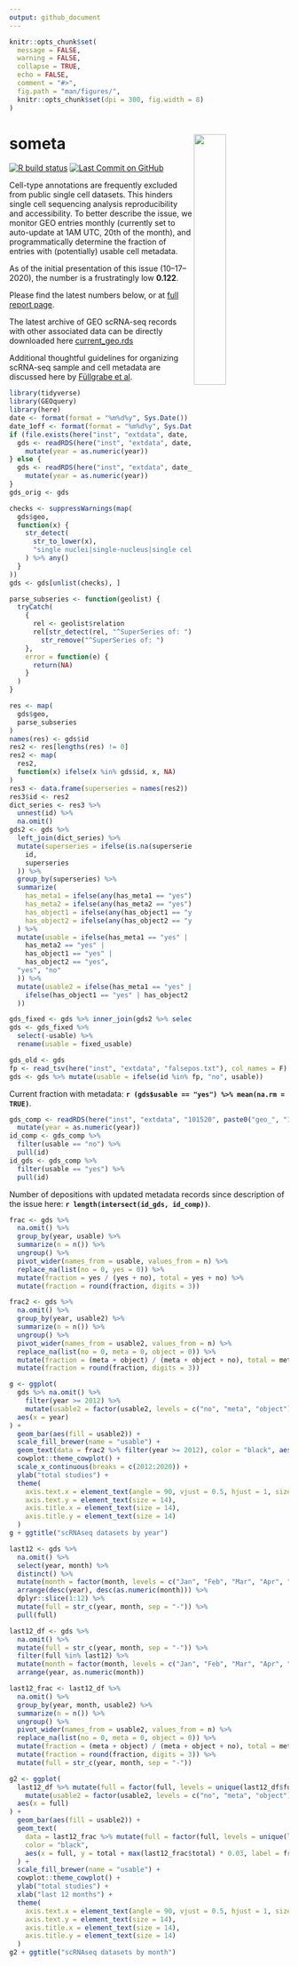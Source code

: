 ```yaml
---
output: github_document
---
```


```r
knitr::opts_chunk$set(
  message = FALSE,
  warning = FALSE,
  collapse = TRUE,
  echo = FALSE,
  comment = "#>",
  fig.path = "man/figures/",
  knitr::opts_chunk$set(dpi = 300, fig.width = 8)
)
```

# someta <img src="man/figures/logo.png" align="right" width="34%">
<!-- badges: start -->
[![R build status](https://github.com/rnabioco/someta/workflows/pkgdown/badge.svg)](https://github.com/rnabioco/someta/actions)
[![Last Commit on GitHub](`r paste0("https://img.shields.io/badge/last%20run-", format(format = "%m--%d--%Y", Sys.Date()), "-brightgreen")`)](https://rnabioco.github.io/someta/articles/get_geo.html)
<!-- badges: end -->

Cell-type annotations are frequently excluded from public single cell datasets. This hinders single cell sequencing analysis reproducibility and accessibility. To better describe the issue, we monitor GEO entries monthly (currently set to auto-update at 1AM UTC, 20th of the month), and programmatically determine the fraction of entries with (potentially) usable cell metadata. 

As of the initial presentation of this issue (10--17--2020), the number is a frustratingly low **0.122**.

Please find the latest numbers below, or at [full report page](https://rnabioco.github.io/someta/articles/get_geo.html).

The latest archive of GEO scRNA-seq records with other associated data can be directly downloaded here [current_geo.rds](https://github.com/rnabioco/someta/raw/master/inst/extdata/current_geo.rds)

Additional thoughtful guidelines for organizing scRNA-seq sample and cell metadata are discussed here by [Füllgrabe et al](https://www.nature.com/articles/s41587-020-00744-z).

```r
library(tidyverse)
library(GEOquery)
library(here)
date <- format(format = "%m%d%y", Sys.Date())
date_1off <- format(format = "%m%d%y", Sys.Date() - 1)
if (file.exists(here("inst", "extdata", date, paste0("geo_", date, ".rds")))) {
  gds <- readRDS(here("inst", "extdata", date, paste0("geo_", date, ".rds"))) %>%
    mutate(year = as.numeric(year))
} else {
  gds <- readRDS(here("inst", "extdata", date_1off, paste0("geo_", date_1off, ".rds"))) %>%
    mutate(year = as.numeric(year))
}
gds_orig <- gds
```

```r
checks <- suppressWarnings(map(
  gds$geo,
  function(x) {
    str_detect(
      str_to_lower(x),
      "single nuclei|single-nucleus|single cell|single-cell|scrnaseq|scrna-seq|snrnaseq|snrna-seq"
    ) %>% any()
  }
))
gds <- gds[unlist(checks), ]
```

```r
parse_subseries <- function(geolist) {
  tryCatch(
    {
      rel <- geolist$relation
      rel[str_detect(rel, "^SuperSeries of: ")] %>%
        str_remove("^SuperSeries of: ")
    },
    error = function(e) {
      return(NA)
    }
  )
}

res <- map(
  gds$geo,
  parse_subseries
)
names(res) <- gds$id
res2 <- res[lengths(res) != 0]
res2 <- map(
  res2,
  function(x) ifelse(x %in% gds$id, x, NA)
)
res3 <- data.frame(superseries = names(res2))
res3$id <- res2
dict_series <- res3 %>%
  unnest(id) %>%
  na.omit()
gds2 <- gds %>%
  left_join(dict_series) %>%
  mutate(superseries = ifelse(is.na(superseries),
    id,
    superseries
  )) %>%
  group_by(superseries) %>%
  summarize(
    has_meta1 = ifelse(any(has_meta1 == "yes"), "yes", "no"),
    has_meta2 = ifelse(any(has_meta2 == "yes"), "yes", "no"),
    has_object1 = ifelse(any(has_object1 == "yes"), "yes", "no"),
    has_object2 = ifelse(any(has_object2 == "yes"), "yes", "no")
  ) %>%
  mutate(usable = ifelse(has_meta1 == "yes" |
    has_meta2 == "yes" |
    has_object1 == "yes" |
    has_object2 == "yes",
  "yes", "no"
  )) %>%
  mutate(usable2 = ifelse(has_meta1 == "yes" | has_meta2 == "yes", "meta",
    ifelse(has_object1 == "yes" | has_object2 == "yes", "object", "no")
  ))

gds_fixed <- gds %>% inner_join(gds2 %>% select(id = superseries, fixed_usable = usable, usable2))
gds <- gds_fixed %>%
  select(-usable) %>%
  rename(usable = fixed_usable)
```

```r
gds_old <- gds
fp <- read_tsv(here("inst", "extdata", "falsepos.txt"), col_names = F) %>% pull(1)
gds <- gds %>% mutate(usable = ifelse(id %in% fp, "no", usable))
```

Current fraction with metadata: **`r (gds$usable == "yes") %>% mean(na.rm = TRUE)`**.

```r
gds_comp <- readRDS(here("inst", "extdata", "101520", paste0("geo_", "101520", ".rds"))) %>%
  mutate(year = as.numeric(year))
id_comp <- gds_comp %>%
  filter(usable == "no") %>%
  pull(id)
id_gds <- gds_comp %>%
  filter(usable == "yes") %>%
  pull(id)
```

Number of depositions with updated metadata records since description of the issue here: **`r length(intersect(id_gds, id_comp))`**.

```r
frac <- gds %>%
  na.omit() %>%
  group_by(year, usable) %>%
  summarize(n = n()) %>%
  ungroup() %>%
  pivot_wider(names_from = usable, values_from = n) %>%
  replace_na(list(no = 0, yes = 0)) %>%
  mutate(fraction = yes / (yes + no), total = yes + no) %>%
  mutate(fraction = round(fraction, digits = 3))

frac2 <- gds %>%
  na.omit() %>%
  group_by(year, usable2) %>%
  summarize(n = n()) %>%
  ungroup() %>%
  pivot_wider(names_from = usable2, values_from = n) %>%
  replace_na(list(no = 0, meta = 0, object = 0)) %>%
  mutate(fraction = (meta + object) / (meta + object + no), total = meta + object + no) %>%
  mutate(fraction = round(fraction, digits = 3))

g <- ggplot(
  gds %>% na.omit() %>%
    filter(year >= 2012) %>%
    mutate(usable2 = factor(usable2, levels = c("no", "meta", "object"))),
  aes(x = year)
) +
  geom_bar(aes(fill = usable2)) +
  scale_fill_brewer(name = "usable") +
  geom_text(data = frac2 %>% filter(year >= 2012), color = "black", aes(x = year, y = total + max(frac$total) * 0.03, label = fraction), size = 3) +
  cowplot::theme_cowplot() +
  scale_x_continuous(breaks = c(2012:2020)) +
  ylab("total studies") +
  theme(
    axis.text.x = element_text(angle = 90, vjust = 0.5, hjust = 1, size = 14),
    axis.text.y = element_text(size = 14),
    axis.title.x = element_text(size = 14),
    axis.title.y = element_text(size = 14)
  )
g + ggtitle("scRNAseq datasets by year")

last12 <- gds %>%
  na.omit() %>%
  select(year, month) %>%
  distinct() %>%
  mutate(month = factor(month, levels = c("Jan", "Feb", "Mar", "Apr", "May", "Jun", "Jul", "Aug", "Sep", "Oct", "Nov", "Dec"))) %>%
  arrange(desc(year), desc(as.numeric(month))) %>%
  dplyr::slice(1:12) %>%
  mutate(full = str_c(year, month, sep = "-")) %>%
  pull(full)

last12_df <- gds %>%
  na.omit() %>%
  mutate(full = str_c(year, month, sep = "-")) %>%
  filter(full %in% last12) %>%
  mutate(month = factor(month, levels = c("Jan", "Feb", "Mar", "Apr", "May", "Jun", "Jul", "Aug", "Sep", "Oct", "Nov", "Dec"))) %>%
  arrange(year, as.numeric(month))

last12_frac <- last12_df %>%
  na.omit() %>%
  group_by(year, month, usable2) %>%
  summarize(n = n()) %>%
  ungroup() %>%
  pivot_wider(names_from = usable2, values_from = n) %>%
  replace_na(list(no = 0, meta = 0, object = 0)) %>%
  mutate(fraction = (meta + object) / (meta + object + no), total = meta + object + no) %>%
  mutate(fraction = round(fraction, digits = 3)) %>%
  mutate(full = str_c(year, month, sep = "-"))

g2 <- ggplot(
  last12_df %>% mutate(full = factor(full, levels = unique(last12_df$full))) %>%
    mutate(usable2 = factor(usable2, levels = c("no", "meta", "object"))),
  aes(x = full)
) +
  geom_bar(aes(fill = usable2)) +
  geom_text(
    data = last12_frac %>% mutate(full = factor(full, levels = unique(last12_df$full))),
    color = "black",
    aes(x = full, y = total + max(last12_frac$total) * 0.03, label = fraction), size = 3
  ) +
  scale_fill_brewer(name = "usable") +
  cowplot::theme_cowplot() +
  ylab("total studies") +
  xlab("last 12 months") +
  theme(
    axis.text.x = element_text(angle = 90, vjust = 0.5, hjust = 1, size = 14),
    axis.text.y = element_text(size = 14),
    axis.title.x = element_text(size = 14),
    axis.title.y = element_text(size = 14)
  )
g2 + ggtitle("scRNAseq datasets by month")
```
